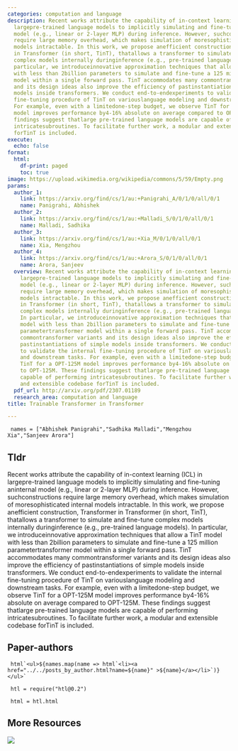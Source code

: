```yaml
---
categories: computation and language
description: Recent works attribute the capability of in-context learning (ICL) in
  largepre-trained language models to implicitly simulating and fine-tuning aninternal
  model (e.g., linear or 2-layer MLP) during inference. However, suchconstructions
  require large memory overhead, which makes simulation of moresophisticated internal
  models intractable. In this work, we propose anefficient construction, Transformer
  in Transformer (in short, TinT), thatallows a transformer to simulate and fine-tune
  complex models internally duringinference (e.g., pre-trained language models). In
  particular, we introduceinnovative approximation techniques that allow a TinT model
  with less than 2billion parameters to simulate and fine-tune a 125 million parametertransformer
  model within a single forward pass. TinT accommodates many commontransformer variants
  and its design ideas also improve the efficiency of pastinstantiations of simple
  models inside transformers. We conduct end-to-endexperiments to validate the internal
  fine-tuning procedure of TinT on variouslanguage modeling and downstream tasks.
  For example, even with a limitedone-step budget, we observe TinT for a OPT-125M
  model improves performance by4-16% absolute on average compared to OPT-125M. These
  findings suggest thatlarge pre-trained language models are capable of performing
  intricatesubroutines. To facilitate further work, a modular and extensible codebase
  forTinT is included.
execute:
  echo: false
format:
  html:
    df-print: paged
    toc: true
image: https://upload.wikimedia.org/wikipedia/commons/5/59/Empty.png
params:
  author_1:
    link: https://arxiv.org/find/cs/1/au:+Panigrahi_A/0/1/0/all/0/1
    name: Panigrahi, Abhishek
  author_2:
    link: https://arxiv.org/find/cs/1/au:+Malladi_S/0/1/0/all/0/1
    name: Malladi, Sadhika
  author_3:
    link: https://arxiv.org/find/cs/1/au:+Xia_M/0/1/0/all/0/1
    name: Xia, Mengzhou
  author_4:
    link: https://arxiv.org/find/cs/1/au:+Arora_S/0/1/0/all/0/1
    name: Arora, Sanjeev
  overview: Recent works attribute the capability of in-context learning (ICL) in
    largepre-trained language models to implicitly simulating and fine-tuning aninternal
    model (e.g., linear or 2-layer MLP) during inference. However, suchconstructions
    require large memory overhead, which makes simulation of moresophisticated internal
    models intractable. In this work, we propose anefficient construction, Transformer
    in Transformer (in short, TinT), thatallows a transformer to simulate and fine-tune
    complex models internally duringinference (e.g., pre-trained language models).
    In particular, we introduceinnovative approximation techniques that allow a TinT
    model with less than 2billion parameters to simulate and fine-tune a 125 million
    parametertransformer model within a single forward pass. TinT accommodates many
    commontransformer variants and its design ideas also improve the efficiency of
    pastinstantiations of simple models inside transformers. We conduct end-to-endexperiments
    to validate the internal fine-tuning procedure of TinT on variouslanguage modeling
    and downstream tasks. For example, even with a limitedone-step budget, we observe
    TinT for a OPT-125M model improves performance by4-16% absolute on average compared
    to OPT-125M. These findings suggest thatlarge pre-trained language models are
    capable of performing intricatesubroutines. To facilitate further work, a modular
    and extensible codebase forTinT is included.
  pdf_url: http://arxiv.org/pdf/2307.01189
  research_area: computation and language
title: Trainable Transformer in Transformer

---
```

```ojs

 names = ["Abhishek Panigrahi","Sadhika Malladi","Mengzhou Xia","Sanjeev Arora"] 

``` 

## Tldr 
Recent works attribute the capability of in-context learning (ICL) in largepre-trained language models to implicitly simulating and fine-tuning aninternal model (e.g., linear or 2-layer MLP) during inference. However, suchconstructions require large memory overhead, which makes simulation of moresophisticated internal models intractable. In this work, we propose anefficient construction, Transformer in Transformer (in short, TinT), thatallows a transformer to simulate and fine-tune complex models internally duringinference (e.g., pre-trained language models). In particular, we introduceinnovative approximation techniques that allow a TinT model with less than 2billion parameters to simulate and fine-tune a 125 million parametertransformer model within a single forward pass. TinT accommodates many commontransformer variants and its design ideas also improve the efficiency of pastinstantiations of simple models inside transformers. We conduct end-to-endexperiments to validate the internal fine-tuning procedure of TinT on variouslanguage modeling and downstream tasks. For example, even with a limitedone-step budget, we observe TinT for a OPT-125M model improves performance by4-16% absolute on average compared to OPT-125M. These findings suggest thatlarge pre-trained language models are capable of performing intricatesubroutines. To facilitate further work, a modular and extensible codebase forTinT is included.

## Paper-authors

```ojs

 html`<ul>${names.map(name => html`<li><a href="../../posts_by_author.html?name=${name}" >${name}</a></li>`)}</ul>` 

``` 

```ojs

 htl = require("htl@0.2") 

``` 

```ojs

 html = htl.html 

``` 

## More Resources
[![](https://img.shields.io/badge/PDF-green?style=flat)]({{< meta params.pdf_url >}})
